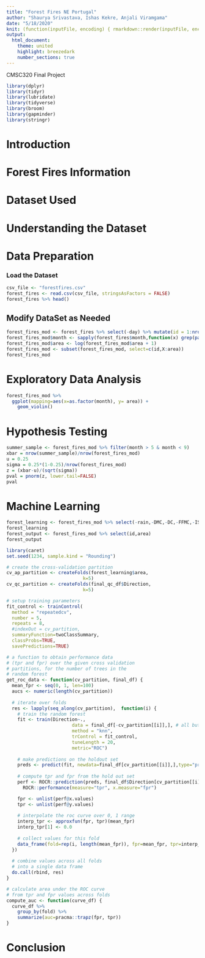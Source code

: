 ```yaml
---
title: "Forest Fires NE Portugal"
author: "Shaurya Srivastava, Ishas Kekre, Anjali Viramgama"
date: "5/18/2020"
knit: (function(inputFile, encoding) { rmarkdown::render(inputFile, encoding = encoding, output_file = file.path(dirname(inputFile), 'docs/index.html')) })
output:
  html_document:
    theme: united
    highlight: breezedark
    number_sections: true
---
```


CMSC320 Final Project

```r
library(dplyr)
library(tidyr)
library(lubridate)
library(tidyverse)
library(broom)
library(gapminder)
library(stringr)
```
 
# Introduction

# Forest Fires Information

# Dataset Used

# Understanding the Dataset

# Data Preparation

### Load the Dataset

```r
csv_file <- "forestfires.csv"
forest_fires <- read.csv(csv_file, stringsAsFactors = FALSE)
forest_fires %>% head()
```

## Modify DataSet as Needed 

```r
forest_fires_mod <- forest_fires %>% select(-day) %>% mutate(id = 1:nrow(forest_fires))
forest_fires_mod$month <- sapply(forest_fires$month,function(x) grep(paste("(?i)",x,sep=""),month.abb))
forest_fires_mod$area <- log(forest_fires_mod$area + 1)
forest_fires_mod <- subset(forest_fires_mod, select=c(id,X:area))
forest_fires_mod
```

# Exploratory Data Analysis
``` r
forest_fires_mod %>%
  ggplot(mapping=aes(x=as.factor(month), y= area)) +
    geom_violin()
```
# Hypothesis Testing

```r
summer_sample <- forest_fires_mod %>% filter(month > 5 & month < 9)
xbar = nrow(summer_sample)/nrow(forest_fires_mod)
u = 0.25
sigma = 0.25*(1-0.25)/nrow(forest_fires_mod)
z = (xbar-u)/(sqrt(sigma))
pval = pnorm(z, lower.tail=FALSE)
pval
```

# Machine Learning
```r
forest_learning <- forest_fires_mod %>% select(-rain,-DMC,-DC,-FFMC,-ISI,-area)
forest_learning
forest_output <- forest_fires_mod %>% select(id,area)
forest_output
```

``` r
library(caret)
set.seed(1234, sample.kind = "Rounding")

# create the cross-validation partition
cv_ap_partition <- createFolds(forest_learning$area,
                            k=5)
cv_qc_partition <- createFolds(final_qc_df$Direction,
                            k=5)

# setup training parameters
fit_control <- trainControl(
  method = "repeatedcv",
  number = 5,
  repeats = 8,
  #indexOut = cv_partition,
  summaryFunction=twoClassSummary,
  classProbs=TRUE,
  savePredictions=TRUE)

# a function to obtain performance data
# (tpr and fpr) over the given cross validation
# partitions, for the number of trees in the
# random forest
get_roc_data <- function(cv_partition, final_df) {
  mean_fpr <- seq(0, 1, len=100)
  aucs <- numeric(length(cv_partition))
  
  # iterate over folds
  res <- lapply(seq_along(cv_partition),  function(i) {
    # train the random forest 
    fit <- train(Direction~.,
                        data = final_df[-cv_partition[[i]],], # all but the holdout set
                        method = "knn",
                        trControl = fit_control,
                        tuneLength = 20,
                        metric="ROC")
    
    # make predictions on the holdout set
    preds <- predict(fit, newdata=final_df[cv_partition[[i]],],type="prob")$up
    
    # compute tpr and fpr from the hold out set
    perf <- ROCR::prediction(preds, final_df$Direction[cv_partition[[i]]]) %>%
      ROCR::performance(measure="tpr", x.measure="fpr")

    fpr <- unlist(perf@x.values)
    tpr <- unlist(perf@y.values)
    
    # interpolate the roc curve over 0, 1 range
    interp_tpr <- approxfun(fpr, tpr)(mean_fpr)
    interp_tpr[1] <- 0.0
    
    # collect values for this fold
    data_frame(fold=rep(i, length(mean_fpr)), fpr=mean_fpr, tpr=interp_tpr)
  })
  
  # combine values across all folds
  # into a single data frame
  do.call(rbind, res)
}

# calculate area under the ROC curve
# from tpr and fpr values across folds
compute_auc <- function(curve_df) {
  curve_df %>% 
    group_by(fold) %>%
    summarize(auc=pracma::trapz(fpr, tpr))
}
```


# Conclusion